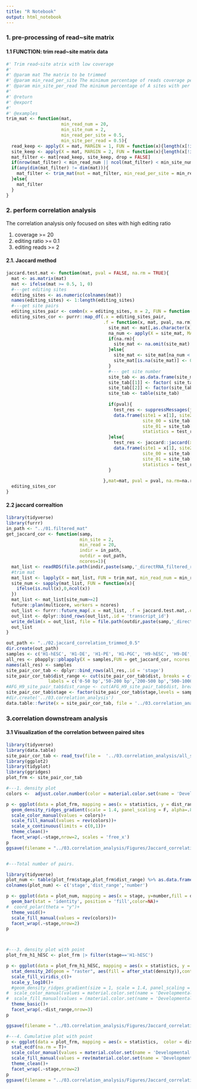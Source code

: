 ---
title: "R Notebook"
output: html_notebook
---
### 1. pre-processing of read~site matrix

#### 1.1 FUNCTION: trim read~site matrix data

```{r}
#' Trim read~site atrix with low coverage
#'
#' @param mat The matrix to be trimmed
#' @param min_read_per_site The minimum percentage of reads coverage per A site. Default: 0.5.
#' @param min_site_per_read The minimum percentage of A sites with per read. Default: 0.5.
#'
#' @return
#' @export
#'
#' @examples
trim_mat <- function(mat,
                     min_read_num = 20,
                     min_site_num = 2,
                     min_read_per_site = 0.5,
                     min_site_per_read = 0.5){
  read_keep <- apply(X = mat, MARGIN = 1, FUN = function(x){length(x[!is.na(x)])/length(x)}) >= min_site_per_read
  site_keep <- apply(X = mat, MARGIN = 2, FUN = function(x){length(x[!is.na(x)])/length(x)}) >= min_read_per_site
  mat_filter <- mat[read_keep, site_keep, drop = FALSE]
  if(nrow(mat_filter) < min_read_num || ncol(mat_filter) < min_site_num){return(matrix())}
  if(any(dim(mat_filter) != dim(mat))){
    mat_filter <- trim_mat(mat = mat_filter, min_read_per_site = min_read_per_site, min_site_per_read =  min_site_per_read)
  }else{
    mat_filter
  }
}

```

### 2. perform correlation analysis

The correlation analysis only focused on sites with high editing ratio

1) coverage >= 20
2) editing ratio >= 0.1
3) editing reads >= 2

#### 2.1. Jaccard method

```{r}
jaccard.test.mat <- function(mat, pval = FALSE, na.rm = TRUE){
  mat <- as.matrix(mat)
  mat <- ifelse(mat >= 0.5, 1, 0)
  #---get editing sites
  editing_sites <- as.numeric(colnames(mat))
  names(editing_sites) <- 1:length(editing_sites)
  #---get site pairs
  editing_sites_pair <- combn(x = editing_sites, m = 2, FUN = function(x){x}, simplify = FALSE)
  editing_sites_cor <- purrr::map_df(.x = editing_sites_pair,
                                     .f = function(x, mat, pval, na.rm){
                                       site_mat <- mat[,as.character(x)]
                                       na_num <- apply(X = site_mat, MARGIN = 1, FUN = function(x){length(x[is.na(x)])})
                                       if(na.rm){
                                         site_mat <- na.omit(site_mat)
                                       }else{
                                         site_mat <- site_mat[na_num < 2,]
                                         site_mat[is.na(site_mat)] <- 0
                                       }
                                       #--- get site number
                                       site_tab <- as.data.frame(site_mat)
                                       site_tab[[1]] <- factor( site_tab[[1]],levels = c(0,1))
                                       site_tab[[2]] <- factor(site_tab[[2]],levels = c(0,1))
                                       site_tab <- table(site_tab)
                                       
                                       if(pval){
                                         test_res <- suppressMessages(jaccard::jaccard.test(x = site_mat[,1,drop=T], y = site_mat[,2,drop=T], method = 'bootstrap')) 
                                         data.frame(site1 = x[1], site2 = x[2], dist = x[2]-x[1],
                                                    site_00 = site_tab[1,1],site_10 = site_tab[2,1],
                                                    site_01 = site_tab[1,2],site_11 = site_tab[2,2],
                                                    statistics = test_res$statistics, p.value = test_res$pvalue)
                                       }else{
                                         test_res <- jaccard::jaccard(x = site_mat[,1,drop=T], y = site_mat[,2,drop=T])
                                         data.frame(site1 = x[1], site2 = x[2], dist = x[2]-x[1], 
                                                    site_00 = site_tab[1,1],site_10 = site_tab[2,1],
                                                    site_01 = site_tab[1,2],site_11 = site_tab[2,2],
                                                    statistics = test_res)
                                       }
                                       
                                     },mat=mat, pval = pval, na.rm=na.rm)
  editing_sites_cor
}
```

#### 2.2 jaccard correaltion

```{r}
library(tidyverse)
library(furrr)
in_path <- "../01.filtered_mat"
get_jaccard_cor <- function(samp, 
                            min_site = 2,
                            min_read = 20,
                            indir = in_path, 
                            outdir = out_path,
                            ncores=1){
  mat_list <- readRDS(file.path(indir,paste(samp,'_directRNA_filtered_read_by_site_mat.rds',sep='')))
  #trim mat
  mat_list <- lapply(X = mat_list, FUN = trim_mat, min_read_num = min_read, min_site_num = min_site)
  site_num <- sapply(mat_list, FUN = function(x){
    ifelse(is.null(x),0,ncol(x))
  })
  mat_list <- mat_list[site_num>=2]
  future::plan(multicore, workers = ncores)
  out_list <- furrr::future_map(.x = mat_list, .f = jaccard.test.mat,.options = furrr::furrr_options(),.progress = TRUE)
  out_list <- dplyr::bind_rows(out_list,.id = 'transcript_id')
  write_delim(x = out_list, file = file.path(outdir,paste(samp,'_directRNA_filtered_site_correlation_tab_trimmed_0.5_percent.tsv.gz',sep='')),delim = '\t')
  out_list
}

out_path <- "../02.jaccard_correlation_trimmed_0.5"
dir.create(out_path)
samples <- c('H1-hESC', 'H1-DE', 'H1-PE', 'H1-PGC', 'H9-hESC', 'H9-DE', 'H9-PE')
all_res <- pbapply::pblapply(X = samples,FUN = get_jaccard_cor, ncores = 14)
names(all_res) <- samples         
site_pair_cor_tab <- dplyr::bind_rows(all_res,.id = 'stage')
site_pair_cor_tab$dist_range <- cut(site_pair_cor_tab$dist, breaks = c(0,50,200,500,1000,1000000), 
                labels = c('0-50 bp','50-200 bp','200-500 bp','500-1000 bp','>1000 bp'))
#AFG_H9_site_pair_tab$dist_range <- cut(AFG_H9_site_pair_tab$dist, breaks = c(0,100,300,600,1000,1000000), labels = c('0-100bp','100-300bp','300-600bp','600-1000bp','>1000bp'))
site_pair_cor_tab$stage <- factor(site_pair_cor_tab$stage,levels = samples)
#dir.create('../03.correlation_analysis')
data.table::fwrite(x = site_pair_cor_tab, file = '../03.correlation_analysis/all_site_pair_jaccard_correlation_by_gene_isoform_per_sample_cutoff_0.5.tsv.gz',sep = '\t')

```

### 3.correlation downstream analysis

#### 3.1 Visualization of the correlation between paired sites 

```{r}
library(tidyverse)
library(data.table)
site_pair_cor_tab <- read_tsv(file =  '../03.correlation_analysis/all_site_pair_jaccard_correlation_by_gene_isoform_per_sample.tsv.gz',col_names = TRUE, show_col_types = FALSE)
library(ggplot2)
library(tidyplot)
library(ggridges)
plot_frm <- site_pair_cor_tab

#---1. density plot
colors <-  adjust.color.number(color = material.color.set(name = 'Developmental.basic', brightness = 3), n = length(levels(plot_frm$dist_range)))

p <- ggplot(data = plot_frm, mapping = aes(x = statistics, y = dist_range, fill = dist_range))+
  geom_density_ridges_gradient(scale = 1.4, panel_scaling = F, alpha=.8,na.rm=T, color=NA)+
  scale_color_manual(values = colors)+
  scale_fill_manual(values = rev(colors))+
  scale_x_continuous(limits = c(0,1))+
  theme_clean()+
  facet_wrap(.~stage,nrow=2, scales = 'free_x')
p
ggsave(filename = "../03.correlation_analysis/Figures/Jaccard_correlation_with_distance_all_stage.pdf",plot = p, device = 'pdf',width = 8,height = 4,units = 'in')


#---Total number of pairs.

library(tidyverse)
plot_num <- table(plot_frm$stage,plot_frm$dist_range) %>% as.data.frame()
colnames(plot_num) <- c('stage','dist_range','number')

p <- ggplot(data = plot_num, mapping = aes(x = stage, y=number,fill = dist_range))+
  geom_bar(stat = 'identity', position = 'fill',color=NA)+
#  coord_polar(theta = "y")+
  theme_void()+
  scale_fill_manual(values = rev(colors))+
  facet_wrap(.~stage,nrow=2)
p



#---3. density plot with point
plot_frm_h1_hESC <- plot_frm |> filter(stage=='H1-hESC')

p <- ggplot(data = plot_frm_h1_hESC, mapping = aes(x = statistics, y = dist))+
  stat_density_2d(geom = "raster", aes(fill = after_stat(density)),contour = FALSE) + 
  scale_fill_viridis_c()+
  scale_y_log10()+
  #geom_density_ridges_gradient(size = 1, scale = 1.4, panel_scaling = F, alpha=.8,na.rm=T, color=NA)+
#  scale_color_manual(values = material.color.set(name = 'Developmental.basic', brightness = 5))+
#  scale_fill_manual(values = (material.color.set(name = 'Developmental.basic', brightness = 3)))+
  theme_basic()+
  facet_wrap(.~dist_range,nrow=3)
p

ggsave(filename = "../03.correlation_analysis/Figures/Jaccard_correlation_with_distance_point.pdf",plot = p, device = 'pdf',width = 4,height = 3,units = 'in')

#---4. Cumulative plot with point
p <- ggplot(data = plot_frm, mapping = aes(x = statistics,  color = dist_range))+
  stat_ecdf(na.rm = T)+
  scale_color_manual(values = material.color.set(name = 'Developmental.basic', brightness = 5))+
  scale_fill_manual(values = rev(material.color.set(name = 'Developmental.basic', brightness = 3)))+
  theme_clean()+
  facet_wrap(.~stage,nrow=2)
p
ggsave(filename = "../03.correlation_analysis/Figures/Jaccard_correlation_ecdf_with_distance.pdf",plot = p, device = 'pdf',width = 6,height = 3,units = 'in')

```